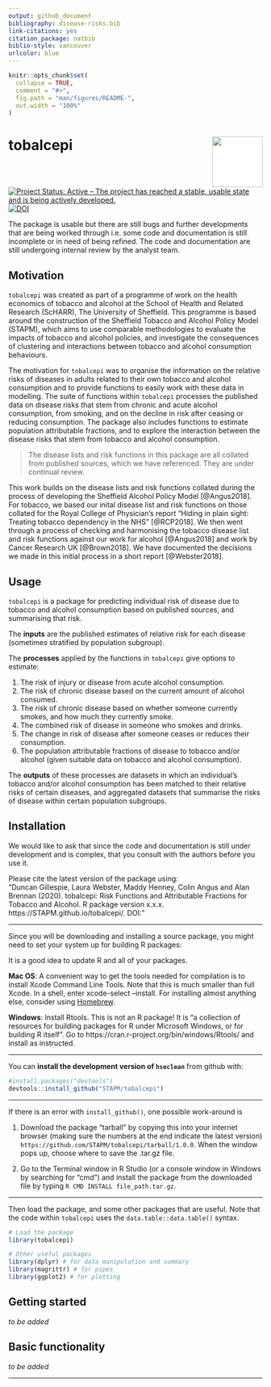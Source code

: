 ```yaml
---
output: github_document
bibliography: disease-risks.bib
link-citations: yes
citation_package: natbib
biblio-style: vancouver
urlcolor: blue
---
```


<!-- README.md is generated from README.Rmd. Please edit that file -->

```r
knitr::opts_chunk$set(
  collapse = TRUE,
  comment = "#>",
  fig.path = "man/figures/README-",
  out.width = "100%"
)
```
# tobalcepi <img src="tools/tobalcepi_hex.png" align="right" style="padding-left:10px;background-color:white;" width="100" height="100" />

[![Project Status: Active – The project has reached a stable, usable state and is being actively developed.](https://www.repostatus.org/badges/latest/active.svg)](https://www.repostatus.org/#active)  
[![DOI](https://zenodo.org/badge/221235909.svg)](https://zenodo.org/badge/latestdoi/221235909)

The package is usable but there are still bugs and further developments that are being worked through i.e. some code and documentation is still incomplete or in need of being refined. The code and documentation are still undergoing internal review by the analyst team.   

## Motivation
`tobalcepi` was created as part of a programme of work on the health economics of tobacco and alcohol at the School of Health and Related Research (ScHARR), The University of Sheffield. This programme is based around the construction of the Sheffield Tobacco and Alcohol Policy Model (STAPM), which aims to use comparable methodologies to evaluate the impacts of tobacco and alcohol policies, and investigate the consequences of clustering and interactions between tobacco and alcohol consumption behaviours.   

The motivation for `tobalcepi` was to organise the information on the relative risks of diseases in adults related to their own tobacco and alcohol consumption and to provide functions to easily work with these data in modelling. The suite of functions within `tobalcepi` processes the published data on disease risks that stem from chronic and acute alcohol consumption, from smoking, and on the decline in risk after ceasing or reducing consumption. The package also includes functions to estimate population attributable fractions, and to explore the interaction between the disease risks that stem from tobacco and alcohol consumption.     

 > The disease lists and risk functions in this package are all collated from published sources, which we have referenced. They are under continual review.      

This work builds on the disease lists and risk functions collated during the process of developing the Sheffield Alcohol Policy Model [@Angus2018]. For tobacco, we based our inital disease list and risk functions on those collated for the Royal College of Physician's report "Hiding in plain sight: Treating tobacco dependency in the NHS" [@RCP2018]. We then went through a process of checking and harmonising the tobacco disease list and risk functions against our work for alcohol [@Angus2018] and work by Cancer Research UK [@Brown2018]. We have documented the decisions we made in this initial process in a short report [@Webster2018].  

## Usage

`tobalcepi` is a package for predicting individual risk of disease due to tobacco and alcohol consumption based on published sources, and summarising that risk.    

The **inputs** are the published estimates of relative risk for each disease (sometimes stratified by population subgroup).   

The **processes** applied by the functions in `tobalcepi` give options to estimate:

1. The risk of injury or disease from acute alcohol consumption.  
1. The risk of chronic disease based on the current amount of alcohol consumed.   
1. The risk of chronic disease based on whether someone currently smokes, and how much they currently smoke.   
1. The combined risk of disease in someone who smokes and drinks.  
1. The change in risk of disease after someone ceases or reduces their consumption.  
1. The population attributable fractions of disease to tobacco and/or alcohol (given suitable data on tobacco and alcohol consumption).   

The **outputs** of these processes are datasets in which an individual's tobacco and/or alcohol consumption has been matched to their relative risks of certain diseases, and aggregated datasets that summarise the risks of disease within certain population subgroups.      

## Installation

We would like to ask that since the code and documentation is still under development and is complex, that you consult with the authors before you use it.    

Please cite the latest version of the package using:  
"Duncan Gillespie, Laura Webster, Maddy Henney, Colin Angus and Alan Brennan (2020). tobalcepi: Risk Functions and Attributable Fractions for Tobacco and
Alcohol. R package version x.x.x. https://STAPM.github.io/tobalcepi/. DOI:  "   

---

Since you will be downloading and installing a source package, you might need to set your system up for building R packages:  

It is a good idea to update R and all of your packages.  

**Mac OS**: A convenient way to get the tools needed for compilation is to install Xcode Command Line Tools. Note that this is much smaller than full Xcode. In a shell, enter xcode-select --install. For installing almost anything else, consider using [Homebrew](https://brew.sh/).      

**Windows**: Install Rtools. This is not an R package! It is “a collection of resources for building packages for R under Microsoft Windows, or for building R itself”. Go to https://cran.r-project.org/bin/windows/Rtools/ and install as instructed.     

---

You can **install the development version of `hseclean`** from github with:   

```r
#install.packages("devtools")
devtools::install_github("STAPM/tobalcepi")
```

---

If there is an error with `install_github()`, one possible work-around is 

1. Download the package "tarball" by copying this into your internet browser (making sure the numbers at the end indicate the latest version) `https://github.com/STAPM/tobalcepi/tarball/1.0.0`. When the window pops up, choose where to save the .tar.gz file.   


2. Go to the Terminal window in R Studio (or a console window in Windows by searching for "cmd") and install the package from the downloaded file by typing `R CMD INSTALL file_path.tar.gz`.  

---

Then load the package, and some other packages that are useful. Note that the code within `tobalcepi` uses the `data.table::data.table()` syntax.  

```r
# Load the package
library(tobalcepi)

# Other useful packages
library(dplyr) # for data manipulation and summary
library(magrittr) # for pipes
library(ggplot2) # for plotting
```

## Getting started

*to be added*




## Basic functionality

*to be added*


---




